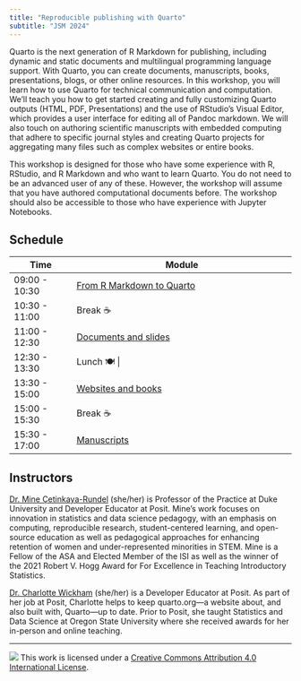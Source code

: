 ```yaml
---
title: "Reproducible publishing with Quarto"
subtitle: "JSM 2024"
---
```


Quarto is the next generation of R Markdown for publishing, including dynamic and static documents and multilingual programming language support. With Quarto, you can create documents, manuscripts, books, presentations, blogs, or other online resources. In this workshop, you will learn how to use Quarto for technical communication and computation. We'll teach you how to get started creating and fully customizing Quarto outputs (HTML, PDF, Presentations) and the use of RStudio's Visual Editor, which provides a user interface for editing all of Pandoc markdown. We will also touch on authoring scientific manuscripts with embedded computing that adhere to specific journal styles and creating Quarto projects for aggregating many files such as complex websites or entire books.

This workshop is designed for those who have some experience with R, RStudio, and R Markdown and who want to learn Quarto. You do not need to be an advanced user of any of these. However, the workshop will assume that you have authored computational documents before. The workshop should also be accessible to those who have experience with Jupyter Notebooks.

<!-- ## Date + location -->

<!-- 🗓️ Friday, April 28 -->

<!-- 🏢 University of Nebraska Medical Center (UNMC) -->

## Schedule

+---------------+-------------------------------------------------------+
| Time          | Module                                                |
+===============+=======================================================+
| 09:00 - 10:30 | [From R Markdown to Quarto](1-hello-quarto/index.qmd) |
+---------------+-------------------------------------------------------+
| 10:30 - 11:00 | Break ☕                                               |
+---------------+-------------------------------------------------------+
| 11:00 - 12:30 | [Documents and slides](2-documents/index.qmd)         |
+---------------+-------------------------------------------------------+
| 12:30 - 13:30 | Lunch 🍽️                                              |
+---------------+-------------------------------------------------------+
| 13:30 - 15:00 | [Websites and books](3-presentations/index.qmd)       |
+---------------+-------------------------------------------------------+
| 15:00 - 15:30 | Break ☕                                               |
+---------------+-------------------------------------------------------+
| 15:30 - 17:00 | [Manuscripts](4-websites/index.qmd)                   |
+---------------+-------------------------------------------------------+

## Instructors

[Dr. Mine Çetinkaya-Rundel](https://mine-cr.com/) (she/her) is Professor of the Practice at Duke University and Developer Educator at Posit. Mine's work focuses on innovation in statistics and data science pedagogy, with an emphasis on computing, reproducible research, student-centered learning, and open-source education as well as pedagogical approaches for enhancing retention of women and under-represented minorities in STEM. Mine is a Fellow of the ASA and Elected Member of the ISI as well as the winner of the 2021 Robert V. Hogg Award for For Excellence in Teaching Introductory Statistics.

[Dr. Charlotte Wickham](https://www.cwick.co.nz/) (she/her) is a Developer Educator at Posit. As part of her job at Posit, Charlotte helps to keep quarto.org—a website about, and also built with, Quarto—up to date. Prior to Posit, she taught Statistics and Data Science at Oregon State University where she received awards for her in-person and online teaching.

------------------------------------------------------------------------

![](https://i.creativecommons.org/l/by/4.0/88x31.png) This work is licensed under a [Creative Commons Attribution 4.0 International License](https://creativecommons.org/licenses/by/4.0/).
